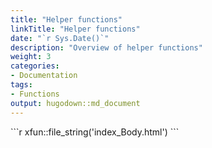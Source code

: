 ```yaml
---
title: "Helper functions"
linkTitle: "Helper functions"
date: "`r Sys.Date()`"
description: "Overview of helper functions"
weight: 3
categories: 
- Documentation
tags: 
- Functions
output: hugodown::md_document
---
```


````{=html}
```r
xfun::file_string('index_Body.html')
```
````

